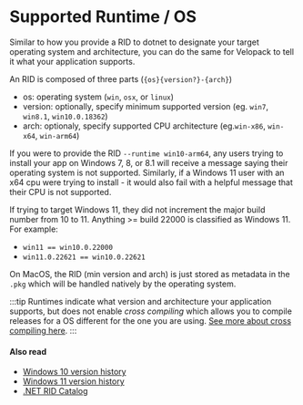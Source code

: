 # Supported Runtime / OS
<AppliesTo all />

Similar to how you provide a RID to dotnet to designate your target operating system and architecture, you can do the same for Velopack to tell it what your application supports. 

An RID is composed of three parts (`{os}{version?}-{arch}`)
 - os: operating system (`win`, `osx`, or `linux`)
 - version: optionally, specify minimum supported version (eg. `win7`, `win8.1`, `win10.0.18362`)
 - arch: optionaly, specify supported CPU architecture (eg.`win-x86`, `win-x64`, `win-arm64`)

If you were to provide the RID `--runtime win10-arm64`, any users trying to install your app on Windows 7, 8, or 8.1 will receive a message saying their operating system is 
not supported. Similarly, if a Windows 11 user with an x64 cpu were trying to install - it would also fail with a helpful message that their CPU is not supported.

If trying to target Windows 11, they did not increment the major build number from 10 to 11. Anything >= build 22000 is classified as Windows 11. For example:
 - `win11 == win10.0.22000`
 - `win11.0.22621 == win10.0.22621`

On MacOS, the RID (min version and arch) is just stored as metadata in the `.pkg` which will be handled natively by the operating system.

:::tip
Runtimes indicate what version and architecture your application supports, but does not enable _cross compiling_ which allows you to compile releases 
for a OS different for the one you are using. [See more about cross compiling here](./cross-compiling.mdx).
:::

#### Also read
- [Windows 10 version history](https://en.wikipedia.org/wiki/Windows_10_version_history)
- [Windows 11 version history](https://en.wikipedia.org/wiki/Windows_11_version_history)
- [.NET RID Catalog](https://learn.microsoft.com/dotnet/core/rid-catalog)
